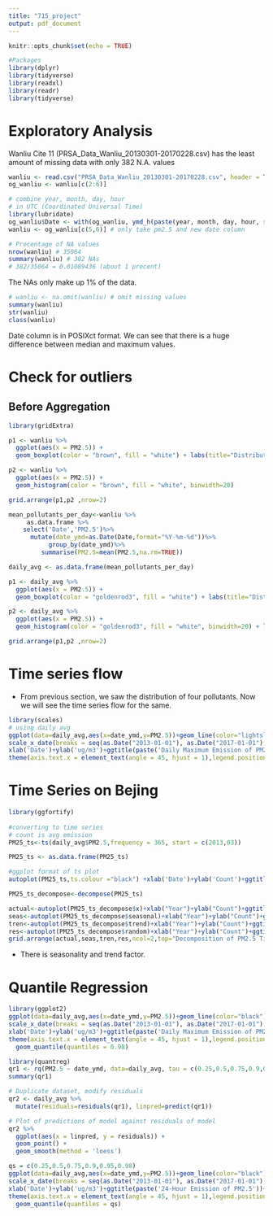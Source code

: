 ```yaml
---
title: "715_project"
output: pdf_document
---
```


```r
knitr::opts_chunk$set(echo = TRUE)
```

```r
#Packages
library(dplyr)
library(tidyverse)
library(readxl)
library(readr)
library(tidyverse)
```

# Exploratory Analysis

Wanliu Cite 11 (PRSA_Data_Wanliu_20130301-20170228.csv) has the least amount of missing data with only 382 N.A. values

```r
wanliu <- read.csv("PRSA_Data_Wanliu_20130301-20170228.csv", header = T)
og_wanliu <- wanliu[c(2:6)]
```

```r
# combine year, month, day, hour
# in UTC (Coordinated Universal Time)
library(lubridate)
og_wanliu$Date <- with(og_wanliu, ymd_h(paste(year, month, day, hour, sep= ' '))) 
wanliu <- og_wanliu[c(5,6)] # only take pm2.5 and new date column
```

```r
# Precentage of NA values
nrow(wanliu) # 35064
summary(wanliu) # 382 NAs
# 382/35064 = 0.01089436 (about 1 precent)
```

The NAs only make up 1% of the data.

```r
# wanliu <- na.omit(wanliu) # omit missing values 
summary(wanliu)
str(wanliu)
class(wanliu)
```

Date column is in POSIXct format. 
We can see that there is a huge difference between median and maximum values.

# Check for outliers

## Before Aggregation

```r
library(gridExtra)

p1 <- wanliu %>%
  ggplot(aes(x = PM2.5)) +
  geom_boxplot(color = "brown", fill = "white") + labs(title="Distribution of PM2.5",x='ug/m3',y='PM2.5') 

p2 <- wanliu %>%
  ggplot(aes(x = PM2.5)) +
  geom_histogram(color = "brown", fill = "white", binwidth=20)

grid.arrange(p1,p2 ,nrow=2)
```


```r
mean_pollutants_per_day<-wanliu %>%
     as.data.frame %>%
    select('Date','PM2.5')%>%
      mutate(date_ymd=as.Date(Date,format="%Y-%m-%d"))%>%
           group_by(date_ymd)%>%
         summarise(PM2.5=mean(PM2.5,na.rm=TRUE))

daily_avg <- as.data.frame(mean_pollutants_per_day)
```

```r
p1 <- daily_avg %>%
  ggplot(aes(x = PM2.5)) +
  geom_boxplot(color = "goldenrod3", fill = "white") + labs(title="Distribution of PM2.5 on Daily Max Values",x='ug/m3',y='PM2.5') 

p2 <- daily_avg %>%
  ggplot(aes(x = PM2.5)) +
  geom_histogram(color = "goldenrod3", fill = "white", binwidth=20) + labs(x='ug/m3',y='Count')

grid.arrange(p1,p2 ,nrow=2)
```

# Time series flow

- From previous section, we saw the distribution of four pollutants. Now we will see the time series flow for the same.

```r
library(scales)
# using daily avg
ggplot(data=daily_avg,aes(x=date_ymd,y=PM2.5))+geom_line(color="lightslateblue")+
scale_x_date(breaks = seq(as.Date("2013-01-01"), as.Date("2017-01-01"), by="6 months"),labels = date_format("%b-%y"))+
xlab('Date')+ylab('ug/m3')+ggtitle(paste('Daily Maximum Emission of PM2.5'))+
theme(axis.text.x = element_text(angle = 45, hjust = 1),legend.position="none")
```

# Time Series on Bejing

```r
library(ggfortify)
  
#converting to time series
# count is avg emission
PM25_ts<-ts(daily_avg$PM2.5,frequency = 365, start = c(2013,03))

PM25_ts <- as.data.frame(PM25_ts)

#ggplot format of ts plot    
autoplot(PM25_ts,ts.colour ="black") +xlab('Date')+ylab('Count')+ggtitle('Time Series of PM2.5 Pollutant')
```

```r
PM25_ts_decompose<-decompose(PM25_ts)

actual<-autoplot(PM25_ts_decompose$x)+xlab("Year")+ylab("Count")+ggtitle("Observed time series of PM2.5")
seas<-autoplot(PM25_ts_decompose$seasonal)+xlab("Year")+ylab("Count")+ggtitle("Seasonality time series of PM2.5")
tren<-autoplot(PM25_ts_decompose$trend)+xlab("Year")+ylab("Count")+ggtitle("Trend time series of PM2.5")
res<-autoplot(PM25_ts_decompose$random)+xlab("Year")+ylab("Count")+ggtitle("Residuals time series of PM2.5")
grid.arrange(actual,seas,tren,res,ncol=2,top="Decomposition of PM2.5 Time Series")
```

- There is seasonality and trend factor.

# Quantile Regression

```r
library(ggplot2)
ggplot(data=daily_avg,aes(x=date_ymd,y=PM2.5))+geom_line(color="black")+
scale_x_date(breaks = seq(as.Date("2013-01-01"), as.Date("2017-01-01"), by="6 months"),labels = date_format("%b-%y"))+
xlab('Date')+ylab('ug/m3')+ggtitle(paste('Daily Maximum Emission of PM2.5'))+
theme(axis.text.x = element_text(angle = 45, hjust = 1),legend.position="none") +
  geom_quantile(quantiles = 0.98)
```


```r
library(quantreg)
qr1 <- rq(PM2.5 ~ date_ymd, data=daily_avg, tau = c(0.25,0.5,0.75,0.9,0.95,0.98))
summary(qr1)

# Duplicate dataset, modify residuals
qr2 <- daily_avg %>%
  mutate(residuals=residuals(qr1), linpred=predict(qr1))

# Plot of predictions of model against residuals of model
qr2 %>%
  ggplot(aes(x = linpred, y = residuals)) +
  geom_point() +
  geom_smooth(method = 'loess')
```

```r
qs = c(0.25,0.5,0.75,0.9,0.95,0.98)
ggplot(data=daily_avg,aes(x=date_ymd,y=PM2.5))+geom_line(color="black")+
scale_x_date(breaks = seq(as.Date("2013-01-01"), as.Date("2017-01-01"), by="6 months"),labels = date_format("%b-%y"))+
xlab('Date')+ylab('ug/m3')+ggtitle(paste('24-Hour Emission of PM2.5'))+
theme(axis.text.x = element_text(angle = 45, hjust = 1),legend.position="none") +
  geom_quantile(quantiles = qs)
```





















